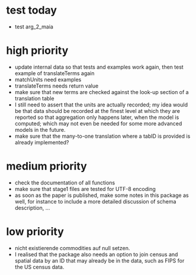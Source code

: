 # test today

- test arg_2_maia


# high priority

- update internal data so that tests and examples work again, then test example of translateTerms again
- matchUnits need examples
- translateTerms needs return value
- make sure that new terms are checked against the look-up section of a translation table
- I still need to assert that the units are actually recorded; my idea would be that data should be recorded at the finest level at which they are reported so that aggregation only happens later, when the model is computed; which may not even be needed for some more advanced models in the future.
- make sure that the many-to-one translation where a tabID is provided is already implemented?

# medium priority

- check the documentation of all functions
- make sure that stage1 files are tested for UTF-8 encoding
- as soon as the paper is published, make some notes in this package as well, for instance to include a more detailed discussion of schema description, ...

# low priority

- nicht existierende commodities auf null setzen.
- I realised that the package also needs an option to join census and spatial data by an ID that may already be in the data, such as FIPS for the US census data.